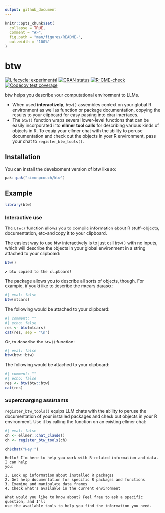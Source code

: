 ```yaml
---
output: github_document
---
```


<!-- README.md is generated from README.Rmd. Please edit that file -->

```r
knitr::opts_chunk$set(
  collapse = TRUE,
  comment = "#>",
  fig.path = "man/figures/README-",
  out.width = "100%"
)
```

# btw

<!-- badges: start -->
[![Lifecycle: experimental](https://img.shields.io/badge/lifecycle-experimental-orange.svg)](https://lifecycle.r-lib.org/articles/stages.html#experimental)
[![CRAN status](https://www.r-pkg.org/badges/version/btw)](https://CRAN.R-project.org/package=btw)
[![R-CMD-check](https://github.com/simonpcouch/btw/actions/workflows/R-CMD-check.yaml/badge.svg)](https://github.com/simonpcouch/btw/actions/workflows/R-CMD-check.yaml)
[![Codecov test coverage](https://codecov.io/gh/simonpcouch/btw/graph/badge.svg)](https://app.codecov.io/gh/simonpcouch/btw)
<!-- badges: end -->

btw helps you describe your computational environment to LLMs.

* When used **interactively**, `btw()` assembles context on your global R environment as well as function or package documentation, copying the results to your clipboard for easy pasting into chat interfaces.
* The `btw()` function wraps several lower-level functions that can be easily incorporated into **ellmer tool calls** for describing various kinds of objects in R. To equip your ellmer chat with the ability to peruse documentation and check out the objects in your R environment, pass your chat to `register_btw_tools()`.

## Installation

You can install the development version of btw like so:

``` r
pak::pak("simonpcouch/btw")
```

## Example

```r
library(btw)
```

### Interactive use

The `btw()` function allows you to compile information about R stuff--objects, documentation, etc--and copy it to your clipboard.

The easiest way to use btw interactively is to just call `btw()` with no inputs, which will describe the objects in your global environment in a string attached to your clipboard:

```r
btw()
```

```
✔ btw copied to the clipboard!
```

The package allows you to describe all sorts of objects, though. For example, if you'd like to describe the mtcars dataset:

```r
#| eval: false
btw(mtcars)
```

The following would be attached to your clipboard:

```r
#| comment: ""
#| echo: false
res <- btw(mtcars)
cat(res, sep = "\n")
```

Or, to describe the `btw()` function:

```r
#| eval: false
btw(btw::btw)
```

The following would be attached to your clipboard:

```r
#| comment: ""
#| echo: false
res <- btw(btw::btw)
cat(res)
```

### Supercharging assistants

`register_btw_tools()` equips LLM chats with the ability to peruse the documentation of your installed packages and check out objects in your R environment. Use it by calling the function on an existing ellmer chat:

```r
#| eval: false
ch <- ellmer::chat_claude()
ch <- register_btw_tools(ch)

ch$chat("Hey!")
```

```
Hello! I'm here to help you work with R-related information and data. I can help 
you:

1. Look up information about installed R packages
2. Get help documentation for specific R packages and functions
3. Examine and manipulate data frames
4. Check what's available in the current environment

What would you like to know about? Feel free to ask a specific question, and I'll 
use the available tools to help you find the information you need.
```
